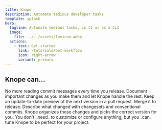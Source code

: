 ```yaml
---
title: Knope
description: Automate tedious developer tasks
template: splash
hero:
  tagline: Automate tedious tasks, in CI or as a CLI
  image:
    file: ../../assets/favicon.webp
  actions:
    - text: Get started
      link: /tutorials/bot-workflow
      icon: right-arrow
      variant: primary
---
```



## Knope can...

<CardGrid stagger>
  <Card title="Write changelogs for you" icon="pen">
    No more reading commit messages every time you release. Document important
    changes as you make them and let Knope handle the rest.
  </Card>
  <Card title="Create GitHub PRs and Releases" icon="github">
    Keep an update-to-date preview of the next version in a pull request. Merge
    it to release.
  </Card>
  <Card title="Update your semantic version" icon="rocket">
    Describe what changed with changesets and conventional commits. Knope
    organizes those changes and picks the correct version for you.
  </Card>
  <Card title="Fit your workflow" icon="puzzle">
    You don't _need_ to customize or configure anything, but you _can_ tune
    Knope to be perfect for your project.
  </Card>
</CardGrid>

